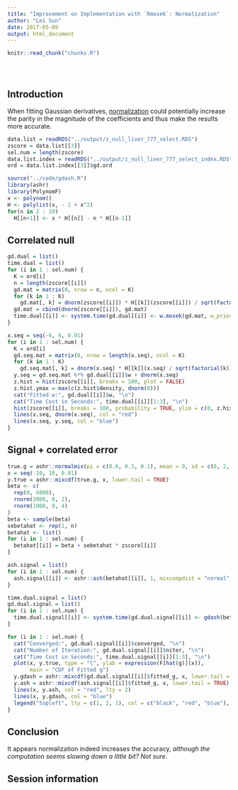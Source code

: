 ```yaml
---
title: "Improvement on Implementation with `Rmosek`: Normalization"
author: "Lei Sun"
date: 2017-05-09
output: html_document
---
```


<!-- The file analysis/chunks.R contains chunks that define default settings
shared across the workflowr files. -->
```r
knitr::read_chunk("chunks.R")
```

<!-- Update knitr chunk options -->
```r
```

<!-- Insert the date the file was last updated -->
```r
```

<!-- Insert the code version (Git commit SHA1) if Git repository exists and R
 package git2r is installed -->
```r
```

<!-- Add your analysis here -->

## Introduction

When fitting Gaussian derivatives, [normalization](gaussian_derivatives.html#scaled_and_unscaled_gaussian_derivatives) could potentially increase the parity in the magnitude of the coefficients and thus make the results more accurate.

```r
data.list = readRDS("../output/z_null_liver_777_select.RDS")
zscore = data.list[[3]]
sel.num = length(zscore)
data.list.index = readRDS("../output/z_null_liver_777_select_index.RDS")
ord = data.list.index[[3]]$gd.ord
```

```r
source("../code/gdash.R")
library(ashr)
library(PolynomF)
x <- polynom()
H <- polylist(x, - 1 + x^2)
for(n in 2 : 19)
  H[[n+1]] <- x * H[[n]] - n * H[[n-1]]
```

## Correlated null

```r
gd.dual = list()
time.dual = list()
for (i in 1 : sel.num) {
  K = ord[i]
  n = length(zscore[[i]])
  gd.mat = matrix(0, nrow = n, ncol = K)
  for (k in 1 : K)
    gd.mat[, k] = dnorm(zscore[[i]]) * H[[k]](zscore[[i]]) / sqrt(factorial(k))
  gd.mat = cbind(dnorm(zscore[[i]]), gd.mat)
  time.dual[[i]] <- system.time(gd.dual[[i]] <- w.mosek(gd.mat, w_prior = rep(0, K)))
}
```

```r
x.seq = seq(-6, 6, 0.01)
for (i in 1 : sel.num) {
  K = ord[i]
  gd.seq.mat = matrix(0, nrow = length(x.seq), ncol = K)
  for (k in 1 : K)
    gd.seq.mat[, k] = dnorm(x.seq) * H[[k]](x.seq) / sqrt(factorial(k))
  y.seq = gd.seq.mat %*% gd.dual[[i]]$w + dnorm(x.seq)
  z.hist = hist(zscore[[i]], breaks = 100, plot = FALSE)
  z.hist.ymax = max(c(z.hist$density, dnorm(0)))
  cat("Fitted w:", gd.dual[[i]]$w, "\n")
  cat("Time Cost in Seconds:", time.dual[[i]][1:3], "\n")
  hist(zscore[[i]], breaks = 100, probability = TRUE, ylim = c(0, z.hist.ymax), main = "Histogram of Correlated Z Scores", xlab = "Correlated Z Scores")
  lines(x.seq, dnorm(x.seq), col = "red")
  lines(x.seq, y.seq, col = "blue")
}
```

## Signal $+$ correlated error

```r
true.g = ashr::normalmix(pi = c(0.6, 0.3, 0.1), mean = 0, sd = c(0, 2, 4))
x = seq(-10, 10, 0.01)
y.true = ashr::mixcdf(true.g, x, lower.tail = TRUE)
beta <- c(
  rep(0, 6000),
  rnorm(3000, 0, 2),
  rnorm(1000, 0, 4)
)
beta <- sample(beta)
sebetahat <- rep(1, n)
betahat <- list()
for (i in 1 : sel.num) {
  betahat[[i]] = beta + sebetahat * zscore[[i]]
}
```

```r
ash.signal = list()
for (i in 1 : sel.num) {
  ash.signal[[i]] <- ashr::ash(betahat[[i]], 1, mixcompdist = "normal", method = "fdr")
}
```

```r
time.dual.signal = list()
gd.dual.signal = list()
for (i in 1 : sel.num) {
  time.dual.signal[[i]] <- system.time(gd.dual.signal[[i]] <- gdash(betahat[[i]], sebetahat, gd.ord = ord[i], primal = FALSE, gd.normalized = TRUE, w.lambda = NULL, mixcompdist = "normal", method = "fdr", control = list(maxiter = 1000)))
}
```

```r
for (i in 1 : sel.num) {
  cat("Converged:", gd.dual.signal[[i]]$converged, "\n")
  cat("Number of Iteration:", gd.dual.signal[[i]]$niter, "\n")
  cat("Time Cost in Seconds:", time.dual.signal[[i]][1:3], "\n")
  plot(x, y.true, type = "l", ylab = expression(F[hat(g)](x)),
       main = "CDF of Fitted g")
  y.gdash = ashr::mixcdf(gd.dual.signal[[i]]$fitted_g, x, lower.tail = TRUE)
  y.ash = ashr::mixcdf(ash.signal[[i]]$fitted_g, x, lower.tail = TRUE)
  lines(x, y.ash, col = "red", lty = 2)
  lines(x, y.gdash, col = "blue")
  legend("topleft", lty = c(1, 2, 1), col = c("black", "red", "blue"), legend = c("True", "ASH", "GD-ASH"))
}
```

## Conclusion

It appears normalization indeed increases the accuracy, *although the computation seems slowing down a little bit?  Not sure.*

## Session information

<!-- Insert the session information into the document -->
```r
```
